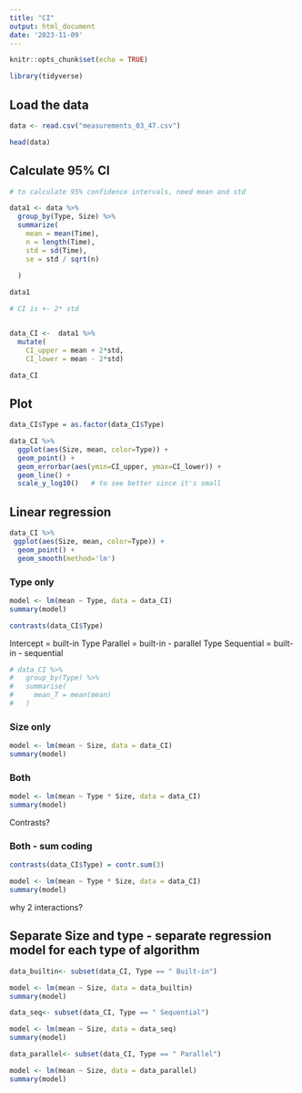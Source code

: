 ```yaml
---
title: "CI"
output: html_document
date: '2023-11-09'
---
```


```r
knitr::opts_chunk$set(echo = TRUE)

library(tidyverse)


```

## Load the data
```r

data <- read.csv("measurements_03_47.csv")

head(data)

```

## Calculate 95% CI

```r

# to calculate 95% confidence intervals, need mean and std

data1 <- data %>% 
  group_by(Type, Size) %>% 
  summarize(
    mean = mean(Time),
    n = length(Time),
    std = sd(Time),
    se = std / sqrt(n)
    
  )

data1

```

```r
# CI is +- 2* std


data_CI <-  data1 %>% 
  mutate(
    CI_upper = mean + 2*std,
    CI_lower = mean - 2*std)

data_CI


```


## Plot 

```r

data_CI$Type = as.factor(data_CI$Type)

data_CI %>% 
  ggplot(aes(Size, mean, color=Type)) + 
  geom_point() +
  geom_errorbar(aes(ymin=CI_upper, ymax=CI_lower)) +
  geom_line() +
  scale_y_log10()   # to see better since it's small

```


## Linear regression


```r

data_CI %>% 
 ggplot(aes(Size, mean, color=Type)) + 
  geom_point() +
  geom_smooth(method='lm')

```


### Type only
```r

model <- lm(mean ~ Type, data = data_CI)
summary(model)

```

```r

contrasts(data_CI$Type)

```
Intercept = built-in
Type Parallel = built-in - parallel
Type Sequential = built-in - sequential



```r

# data_CI %>% 
#   group_by(Type) %>% 
#   summarise(
#     mean_T = mean(mean)
#   )

```



### Size only

```r

model <- lm(mean ~ Size, data = data_CI)
summary(model)

```



### Both
```r

model <- lm(mean ~ Type * Size, data = data_CI)
summary(model)

```

Contrasts?




### Both - sum coding

```r

contrasts(data_CI$Type) = contr.sum(3)

model <- lm(mean ~ Type * Size, data = data_CI)
summary(model)

```
why 2 interactions?


## Separate Size and type - separate regression model for each type of algorithm

```r

data_builtin<- subset(data_CI, Type == " Built-in")

model <- lm(mean ~ Size, data = data_builtin)
summary(model)

```


```r


data_seq<- subset(data_CI, Type == " Sequential")

model <- lm(mean ~ Size, data = data_seq)
summary(model)

```

```r


data_parallel<- subset(data_CI, Type == " Parallel")

model <- lm(mean ~ Size, data = data_parallel)
summary(model)

```


```r

```

```r

```




```r


```

```r

```